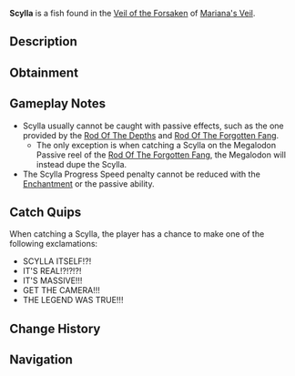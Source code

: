 {{FishInfobox
|image          = Scylla.png
|rarity         = Secret
|sea            = First Sea
|location       = [[Veil of the Forsaken]]
|sublocation    = 
|sources        = Fishing Rod
|nopassive      = 1
|radar_location = 
|prog_speed     = +5
|xp             = 500000
|weather        = 
|time           = 
|season         = 
|bait           = Shark Head
|base_weight    = 500000
|base_value     = 200000
|weight_range   = 300000
|base_chance    = 0.1
|base_resil     = 1
}}
'''Scylla''' is a {{Rarity|Secret}} fish found in the [[Veil of the Forsaken]] of [[Mariana's Veil]].

== Description ==
{{Description|A mythological, multi-headed being said to lurk in the ocean’s deepest abyss. Its serpent-like heads move independently, striking prey with razor-toothed maws, and some believe they regenerate when severed. A myth to most, it is feared as an immortal guardian of the sea, appearing only in the deadliest storms to drag the unwary into the depths.|Bestiary Entry}}

== Obtainment ==
{{Fish Availability|
Mariana's Veil/Scylla Hunt
|top_rods      = 
Leviathan's Fang Rod\4360.88\22655.38;
Ethereal Prism Rod\3187.19\12664.97;
Seraphic Rod\3022.62\13117.92;
No-Life Rod\2994.03\16241.3;
Rod Of The Forgotten Fang\2808.95\12705.91;
Heaven's Rod\2295.68\10936.61;
Challenger's Rod\2636.91\13108.23;
Champions Rod\1950.03\10642.38;
Reinforced Rod\1841.86\9861.17;
Summit Rod\1982.66\10394.37;
Zeus Rod\2340.32\11558.93
|recommended   = Leviathan's Fang Rod
}}

== Gameplay Notes ==
* Scylla usually cannot be caught with passive effects, such as the one provided by the [[Rod Of The Depths]] and [[Rod Of The Forgotten Fang]].
** The only exception is when catching a Scylla on the Megalodon Passive reel of the [[Rod Of The Forgotten Fang]], the Megalodon will instead dupe the Scylla.
* The Scylla Progress Speed penalty cannot be reduced with the {{Enchantment|Steady}} [[Enchantment]] or the {{Item|Tempest Rod}} passive ability.

== Catch Quips ==
When catching a Scylla, the player has a chance to make one of the following exclamations:
* SCYLLA ITSELF!?!
* IT'S REAL!?!?!?!
* IT'S MASSIVE!!!
* GET THE CAMERA!!!
* THE LEGEND WAS TRUE!!!

== Change History ==
{{Change History|{{subst:Current Version}}}}

== Navigation ==
{{Fish Navbox|Veil of the Forsaken}}